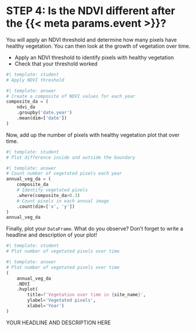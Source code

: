# STEP 4: Is the NDVI different after the {{< meta params.event >}}?

You will apply an NDVI threshold and determine how many pixels have healthy vegetation. You can then look at the growth of vegetation over time.

::: {.callout-task}

  * Apply an NDVI threshold to identify pixels with healthy vegetation
  * Check that your threshold worked
  
:::

```python
#| template: student
# Apply NDVI threshold
```

::: {.content-visible when-format="html"}
```python
#| template: answer
# Create a composite of NDVI values for each year
composite_da = (
    ndvi_da
    .groupby('date.year')
    .mean(dim=['date'])
)
```
:::


Now, add up the number of pixels with healthy vegetation plot that over time. 

```python
#| template: student
# Plot difference inside and outside the boundary
```

::: {.content-visible when-format="html"}
```python
#| template: answer
# Count number of vegetated pixels each year
annual_veg_da = (
    composite_da
    # Identify vegetated pixels
    .where(composite_da>0.3)
    # Count pixels in each annual image
    .count(dim=['x', 'y'])
)
annual_veg_da
```
:::


Finally, plot your `DataFrame`. What do you observe? Don't forget to write a headline and description of your plot!

```python
#| template: student
# Plot number of vegetated pixels over time
```

::: {.content-visible when-format="html"}
```python
#| template: answer
# Plot number of vegetated pixels over time
(
    annual_veg_da
    .NDVI
    .hvplot(
        title=f'Vegetation over time in {site_name}',
        ylabel='Vegetated pixels',
        xlabel='Year')
)
```
:::

::: {.content-visible when-format="ipynb"}
:::: {.cell .markdown}
YOUR HEADLINE AND DESCRIPTION HERE
::::
:::
